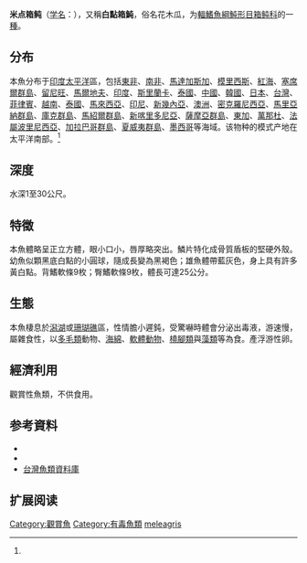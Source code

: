 {{Speciesbox
| name = 米点箱鲀
| status = NE
| status_system = 
| image = Whitespotted boxfish Ostracion meleagris photo Randall J E.jpg
| genus = Ostracion
| species = meleagris
| authority = Shaw, 1796<ref name='id8814'>{{cite web| url =http://www.bioinfo.cn/db05/BjdwSpecies.php?action=view&id=8814| title =米点箱鲀| work =中国动物物种编目数据库| publisher =中国科学院微生物研究所| author =中国科学院动物研究所| accessdate =2009-04-16| deadurl =yes| archiveurl =https://web.archive.org/web/20160305011120/http://www.bioinfo.cn/db05/BjdwSpecies.php?action=view&id=8814| archivedate =2016-03-05}}</ref>
| synonyms = *''Ostracion clippertonense''<br /><small>Snodgrass & Heller, 1905</small>
*''Ostracion meleagris meleagris''<br /><small>Shaw, 1796</small>
*''Ostracion punctatus''<br /><small>Bloch & Schneider, 1801</small>
*''Ostracion lentiginosus''<br /><small>Bloch & Schneider, 1801</small>
*''Ostracion camurum''<br /><small>Jenkins, 1901</small>
*''Ostracion sebae''<br /><small>Bleeker, 1851</small>
}}

'''米点箱鲀'''（[[学名|学名]]：{{lang|la|''Ostracion meleagris''}}），又稱'''白點箱魨'''，俗名花木瓜，为[[輻鰭魚綱|輻鰭魚綱]][[魨形目|魨形目]][[箱鲀科|箱鲀科]]的一[[種|種]]。

==分布==
本魚分布于[[印度|印度]][[太平洋|太平洋]]區，包括[[東非|東非]]、[[南非|南非]]、[[馬達加斯加|馬達加斯加]]、[[模里西斯|模里西斯]]、[[紅海|紅海]]、[[塞席爾群島|塞席爾群島]]、[[留尼旺|留尼旺]]、[[馬爾地夫|馬爾地夫]]、[[印度|印度]]、[[斯里蘭卡|斯里蘭卡]]、[[泰國|泰國]]、[[中國|中國]]、[[韓國|韓國]]、[[日本|日本]]、[[台灣|台灣]]、[[菲律賓|菲律賓]]、[[越南|越南]]、[[泰國|泰國]]、[[馬來西亞|馬來西亞]]、[[印尼|印尼]]、[[新幾內亞|新幾內亞]]、[[澳洲|澳洲]]、[[密克羅尼西亞|密克羅尼西亞]]、[[馬里亞納群島|馬里亞納群島]]、[[庫克群島|庫克群島]]、[[馬紹爾群島|馬紹爾群島]]、[[新喀里多尼亞|新喀里多尼亞]]、[[薩摩亞群島|薩摩亞群島]]、[[東加|東加]]、[[萬那杜|萬那杜]]、[[法屬波里尼西亞|法屬波里尼西亞]]、[[加拉巴哥群島|加拉巴哥群島]]、[[夏威夷群島|夏威夷群島]]、[[墨西哥|墨西哥]]等海域。该物种的模式产地在太平洋南部。<ref name='id8814'/>

==深度==
水深1至30公尺。

==特徵==
本魚體略呈正立方體，眼小口小，唇厚略突出。鱗片特化成骨質盾板的堅硬外殼。幼魚似顆黑底白點的小圓球，隨成長變為黑褐色；雄魚體帶藍灰色，身上具有許多黃白點。背鰭軟條9枚；臀鰭軟條9枚，體長可達25公分。

==生態==
本魚棲息於[[潟湖|潟湖]]或[[珊瑚礁|珊瑚礁]]區，性情膽小遲鈍，受驚嚇時體會分泌出毒液，游速慢，屬雜食性，以[[多毛類|多毛類]]動物、[[海綿|海綿]]、[[軟體動物|軟體動物]]、[[橈腳類|橈腳類]]與[[藻類|藻類]]等為食。產浮游性卵。

==經濟利用==
觀賞性魚類，不供食用。

== 参考資料 ==
{{reflist}}
* {{TaiBNET| zh=米點箱魨 | id=383011 | binomial=Ostracion meleagris | authority=Shaw 1796 | var= | accessdate=2013-01-24}}
*{{FishBase_species|genus=Ostracion|species=meleagris|year=2011|month=12}}
*[http://fishdb.sinica.edu.tw/ 台灣魚類資料庫] {{Wayback|url=http://fishdb.sinica.edu.tw/ |date=20160304193340 }}

== 扩展阅读 ==
{{refbegin}}
{{wikispecies-inline|Ostracion meleagris|米点箱鲀}}
{{refend}}
{{Taxonbar|from=Q497346}}

[[Category:觀賞魚|Category:觀賞魚]]
[[Category:有毒魚類|Category:有毒魚類]]
[[Category:箱鲀属|meleagris]]